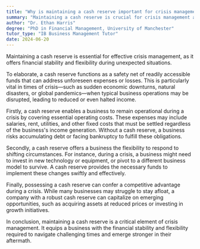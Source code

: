 ```yaml
---
title: "Why is maintaining a cash reserve important for crisis management?"
summary: "Maintaining a cash reserve is crucial for crisis management as it provides financial stability and flexibility during unforeseen circumstances."
author: "Dr. Ethan Harris"
degree: "PhD in Financial Management, University of Manchester"
tutor_type: "IB Business Management Tutor"
date: 2024-06-20
---
```


Maintaining a cash reserve is essential for effective crisis management, as it offers financial stability and flexibility during unexpected situations.

To elaborate, a cash reserve functions as a safety net of readily accessible funds that can address unforeseen expenses or losses. This is particularly vital in times of crisis—such as sudden economic downturns, natural disasters, or global pandemics—when typical business operations may be disrupted, leading to reduced or even halted income.

Firstly, a cash reserve enables a business to remain operational during a crisis by covering essential operating costs. These expenses may include salaries, rent, utilities, and other fixed costs that must be settled regardless of the business's income generation. Without a cash reserve, a business risks accumulating debt or facing bankruptcy to fulfill these obligations.

Secondly, a cash reserve offers a business the flexibility to respond to shifting circumstances. For instance, during a crisis, a business might need to invest in new technology or equipment, or pivot to a different business model to survive. A cash reserve provides the necessary funds to implement these changes swiftly and effectively.

Finally, possessing a cash reserve can confer a competitive advantage during a crisis. While many businesses may struggle to stay afloat, a company with a robust cash reserve can capitalize on emerging opportunities, such as acquiring assets at reduced prices or investing in growth initiatives.

In conclusion, maintaining a cash reserve is a critical element of crisis management. It equips a business with the financial stability and flexibility required to navigate challenging times and emerge stronger in their aftermath.
    